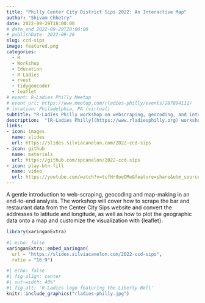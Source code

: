 ```yaml
---
title: "Philly Center City District Sips 2022: An Interactive Map"
author: "Shivam Chhetry"
date: 2022-09-29T18:00:00
# date_end 2022-09-29T20:00:00
# publishDate: 2022-09-28
slug: ccd-sips
image: featured.png
categories:
  - R
  - Workshop
  - Education
  - R-Ladies
  - rvest
  - tidygeocoder
  - leaflet
# event: R-Ladies Philly Meetup
# event_url: https://www.meetup.com/rladies-philly/events/287894111/
# location: Philadelphia, PA (virtual)
subtitle: "R-Ladies Philly workshop on webscraping, geocoding, and interactive map-making"
description:  "[R-Ladies Philly](https://www.rladiesphilly.org) workshop on webscraping, geocoding, and interactive map-making"
links:
- icon: images
  name: slides
  url: https://slides.silviacanelon.com/2022-ccd-sips
- icon: github
  name: materials
  url: https://github.com/spcanelon/2022-ccd-sips
- icon: play-btn-fill
  name: video
  url: https://youtube.com/watch?v=tcfHr0oeOMw&feature=share&utm_source=EKLEiJECCKjOmKnC5IiRIQ
---
```


A gentle introduction to web-scraping, geocoding and map-making in an end-to-end analysis. The workshop will cover how to scrape the bar and restaurant data from the Center City Sips website and convert the addresses to latitude and longitude, as well as how to plot the geographic data onto a map and customize the visualization with {leaflet}. 

```r
library(xaringanExtra)
```

```r
#| echo: false
xaringanExtra::embed_xaringan(
  url = "https://slides.silviacanelon.com/2022-ccd-sips",
  ratio = "16:9")
```


```r
#| echo: false
#| fig-align: center
#| out-width: 40%"
#| fig-alt: 'R-Ladies logo featuring the Liberty Bell'
knitr::include_graphics("rladies-philly.jpg")
```

